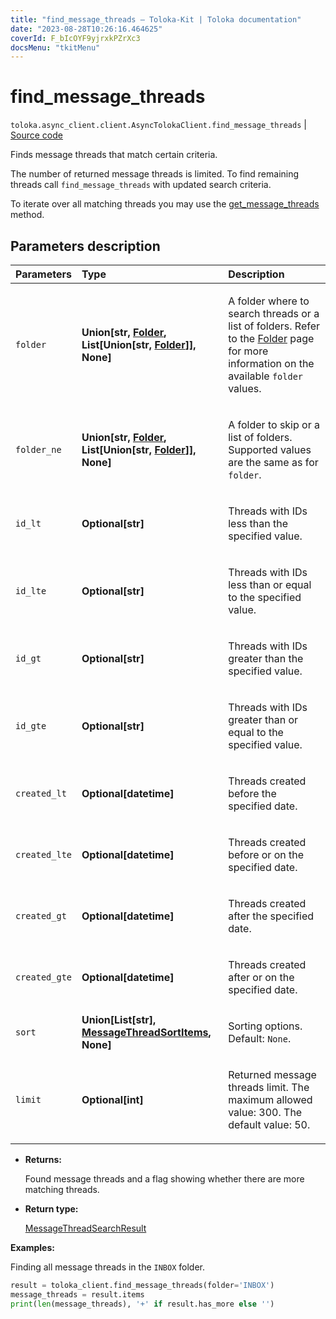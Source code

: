 ```yaml
---
title: "find_message_threads — Toloka-Kit | Toloka documentation"
date: "2023-08-28T10:26:16.464625"
coverId: F_bIcOYF9yjrxkPZrXc3
docsMenu: "tkitMenu"
---
```


# find_message_threads

`toloka.async_client.client.AsyncTolokaClient.find_message_threads` | [Source code](https://github.com/Toloka/toloka-kit/blob/v1.2.1/src/client/__init__.py#L0)

Finds message threads that match certain criteria.

The number of returned message threads is limited. To find remaining threads call `find_message_threads` with updated search criteria.

To iterate over all matching threads you may use the [get_message_threads](/docs/toloka-kit/reference/toloka.client.TolokaClient.get_message_threads) method.

## Parameters description

| Parameters | Type | Description |
| :----------| :----| :-----------|
`folder`|**Union\[str, [Folder](/docs/toloka-kit/reference/toloka.client.message_thread.Folder), List\[Union\[str, [Folder](/docs/toloka-kit/reference/toloka.client.message_thread.Folder)\]\], None\]**|<p>A folder where to search threads or a list of folders. Refer to the [Folder](/docs/toloka-kit/reference/toloka.client.message_thread.Folder) page for more information on the available `folder` values.</p>
`folder_ne`|**Union\[str, [Folder](/docs/toloka-kit/reference/toloka.client.message_thread.Folder), List\[Union\[str, [Folder](/docs/toloka-kit/reference/toloka.client.message_thread.Folder)\]\], None\]**|<p>A folder to skip or a list of folders. Supported values are the same as for `folder`.</p>
`id_lt`|**Optional\[str\]**|<p>Threads with IDs less than the specified value.</p>
`id_lte`|**Optional\[str\]**|<p>Threads with IDs less than or equal to the specified value.</p>
`id_gt`|**Optional\[str\]**|<p>Threads with IDs greater than the specified value.</p>
`id_gte`|**Optional\[str\]**|<p>Threads with IDs greater than or equal to the specified value.</p>
`created_lt`|**Optional\[datetime\]**|<p>Threads created before the specified date.</p>
`created_lte`|**Optional\[datetime\]**|<p>Threads created before or on the specified date.</p>
`created_gt`|**Optional\[datetime\]**|<p>Threads created after the specified date.</p>
`created_gte`|**Optional\[datetime\]**|<p>Threads created after or on the specified date.</p>
`sort`|**Union\[List\[str\], [MessageThreadSortItems](/docs/toloka-kit/reference/toloka.client.search_requests.MessageThreadSortItems), None\]**|<p>Sorting options. Default: `None`.</p>
`limit`|**Optional\[int\]**|<p>Returned message threads limit. The maximum allowed value: 300. The default value: 50.</p>

* **Returns:**

  Found message threads and a flag showing whether there are more matching threads.

* **Return type:**

  [MessageThreadSearchResult](/docs/toloka-kit/reference/toloka.client.search_results.MessageThreadSearchResult)

**Examples:**

Finding all message threads in the `INBOX` folder.

```python
result = toloka_client.find_message_threads(folder='INBOX')
message_threads = result.items
print(len(message_threads), '+' if result.has_more else '')
```